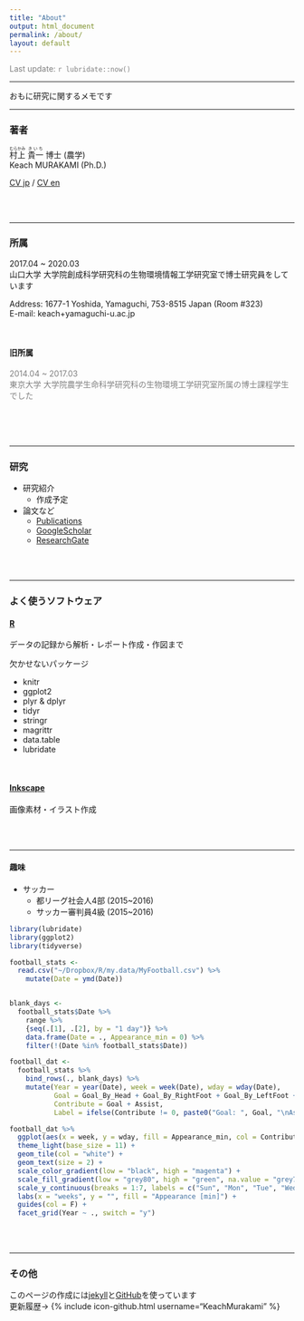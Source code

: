 ```yaml
---
title: "About"
output: html_document
permalink: /about/
layout: default
---
```


<FONT color="grey">Last update: `r lubridate::now()`  </FONT><br>

-----

おもに研究に関するメモです  

-----

### 著者

<ruby>村上<rp>（</rp><rt>むらかみ</rt><rp>）</rp></ruby>   <ruby>貴一<rp>（</rp><rt>きいち</rt><rp>）</rp></ruby> 博士 (農学)  
Keach MURAKAMI (Ph.D.)

[CV jp](https://keachmurakami.github.io/CVjp/) / [CV en](https://keachmurakami.github.io/CVen/)  

<br>
<br>

-----

### 所属

2017.04 \~ 2020.03  
山口大学 大学院創成科学研究科の生物環境情報工学研究室で博士研究員をしています  

Address: 1677-1 Yoshida, Yamaguchi, 753-8515 Japan (Room #323)  
E-mail: keach+yamaguchi-u.ac.jp  

<br>

#### 旧所属

<FONT color="grey">

2014.04 ~ 2017.03  <br>
東京大学 大学院農学生命科学研究科の生物環境工学研究室所属の博士課程学生でした<br><br>

</FONT>


<br>
<br>

-----

### 研究

- 研究紹介
    - 作成予定  
- 論文など
    - [Publications](https://keachmurakami.github.io/publications/)  
    - [GoogleScholar](https://scholar.google.co.jp/citations?user=IgtMr-oAAAAJ&hl=en)  
    <!-- - [ORCID id](https://orcid.org/0000-0001-8150-9535)   -->
    - [ResearchGate](https://www.researchgate.net/profile/Keach_Murakami) 

<br>
<br>

-----

### よく使うソフトウェア

#### [R](https://www.r-project.org/)

データの記録から解析・レポート作成・作図まで  

欠かせないパッケージ  

- knitr
- ggplot2
- plyr & dplyr
- tidyr
- stringr
- magrittr
- data.table
- lubridate

<br>

#### [Inkscape](https://inkscape.org/ja/)

画像素材・イラスト作成

<br>
<br>

-----

#### 趣味  

- サッカー  
    - 都リーグ社会人4部 (2015~2016)  
    - サッカー審判員4級 (2015~2016)  

```r
library(lubridate)
library(ggplot2)
library(tidyverse)

football_stats <-
  read.csv("~/Dropbox/R/my.data/MyFootball.csv") %>%
    mutate(Date = ymd(Date))


blank_days <-
  football_stats$Date %>%
    range %>%
    {seq(.[1], .[2], by = "1 day")} %>%
    data.frame(Date = ., Appearance_min = 0) %>%
    filter(!(Date %in% football_stats$Date))

football_dat <-
  football_stats %>%
    bind_rows(., blank_days) %>%
    mutate(Year = year(Date), week = week(Date), wday = wday(Date),
           Goal = Goal_By_Head + Goal_By_RightFoot + Goal_By_LeftFoot + Goal_By_Other,
           Contribute = Goal + Assist,
           Label = ifelse(Contribute != 0, paste0("Goal: ", Goal, "\nAssist: ", Assist), ""))

football_dat %>%
  ggplot(aes(x = week, y = wday, fill = Appearance_min, col = Contribute, label = Label)) +
  theme_light(base_size = 11) +
  geom_tile(col = "white") +
  geom_text(size = 2) +
  scale_color_gradient(low = "black", high = "magenta") +
  scale_fill_gradient(low = "grey80", high = "green", na.value = "grey75") +
  scale_y_continuous(breaks = 1:7, labels = c("Sun", "Mon", "Tue", "Wed", "Thu", "Fri", "Sat"), expand = c(0, 0)) +
  labs(x = "weeks", y = "", fill = "Appearance [min]") +
  guides(col = F) +
  facet_grid(Year ~ ., switch = "y")
```

<br>
<br>

-----

### その他  

このページの作成には[jekyll](https://jekyllrb.com)と[GitHub](https://github.com/)を使っています  
更新履歴→ {% include icon-github.html username="KeachMurakami" %}  